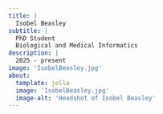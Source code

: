 ```yaml
---
title: |
  Isobel Beasley
subtitle: |
  PhD Student
  Biological and Medical Informatics
description: |
  2025 - present
image: 'IsobelBeasley.jpg'
about: 
  template: jolla 
  image: 'IsobelBeasley.jpg'
  image-alt: 'Headshot of Isobel Beasley'
---
```


